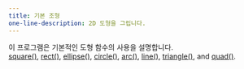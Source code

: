 ```yaml
---
title: 기본 조형
one-line-description: 2D 도형을 그립니다.
---
```


이 프로그램은 기본적인 도형 함수의 사용을 설명합니다.  <br><a href="https://p5js.org/reference/#/p5/square" target="_blank">square()</a>, <a href="https://p5js.org/reference/#/p5/rect" target="_blank">rect()</a>, <a href="https://p5js.org/reference/#/p5/ellipse" target="_blank">ellipse()</a>, <a href="https://p5js.org/reference/#/p5/circle" target="_blank">circle()</a>, <a href="https://p5js.org/reference/#/p5/arc" target="_blank">arc()</a>, <a href="https://p5js.org/reference/#/p5/line" target="_blank">line()</a>, <a href="https://p5js.org/reference/#/p5/triangle" target="_blank">triangle()</a>, and <a href="https://p5js.org/reference/#/p5/quad" target="_blank">quad()</a>.
